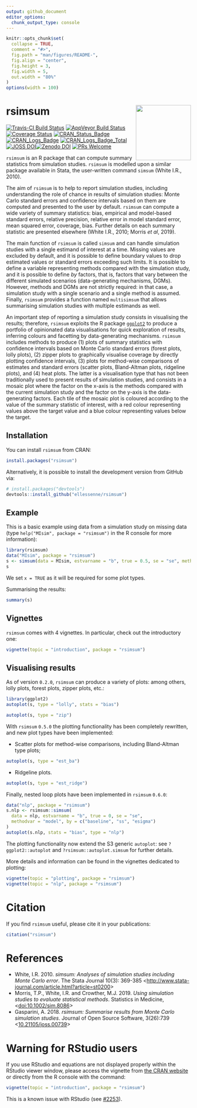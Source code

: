 ```yaml
---
output: github_document
editor_options: 
  chunk_output_type: console
---
```


<!-- README.md is generated from README.Rmd. Please edit that file -->

```r
knitr::opts_chunk$set(
  collapse = TRUE,
  comment = "#>",
  fig.path = "man/figures/README-",
  fig.align = "center",
  fig.height = 3,
  fig.width = 5,
  out.width = "80%"
)
options(width = 100)
```

# rsimsum <img src="man/figures/hex.png" width = "150" align="right" />

[![Travis-CI Build Status](https://travis-ci.org/ellessenne/rsimsum.svg?branch=master)](https://travis-ci.org/ellessenne/rsimsum)
[![AppVeyor Build Status](https://ci.appveyor.com/api/projects/status/github/ellessenne/rsimsum?branch=master&svg=true)](https://ci.appveyor.com/project/ellessenne/rsimsum)
[![Coverage Status](https://img.shields.io/codecov/c/github/ellessenne/rsimsum/master.svg)](https://codecov.io/github/ellessenne/rsimsum?branch=master)
[![CRAN_Status_Badge](http://www.r-pkg.org/badges/version/rsimsum)](https://cran.r-project.org/package=rsimsum)
[![CRAN_Logs_Badge](http://cranlogs.r-pkg.org/badges/rsimsum)](https://cran.r-project.org/package=rsimsum)
[![CRAN_Logs_Badge_Total](http://cranlogs.r-pkg.org/badges/grand-total/rsimsum)](https://cran.r-project.org/package=rsimsum)
[![JOSS DOI](http://joss.theoj.org/papers/10.21105/joss.00739/status.svg)](https://doi.org/10.21105/joss.00739)[![Zenodo DOI](https://zenodo.org/badge/92379170.svg)](https://zenodo.org/badge/latestdoi/92379170)
[![PRs Welcome](https://img.shields.io/badge/PRs-welcome-brightgreen.svg)](http://makeapullrequest.com)

`rsimsum` is an R package that can compute summary statistics from simulation studies. `rsimsum` is modelled upon a similar package available in Stata, the user-written command `simsum` (White I.R., 2010).

The aim of `rsimsum` is to help to report simulation studies, including understanding the role of chance in results of simulation studies: Monte Carlo standard errors and confidence intervals based on them are computed and presented to the user by default. `rsimsum` can compute a wide variety of summary statistics: bias, empirical and model-based standard errors, relative precision, relative error in model standard error, mean squared error, coverage, bias. Further details on each summary statistic are presented elsewhere (White I.R., 2010; Morris _et al_, 2019).

The main function of `rsimsum` is called `simsum` and can handle simulation studies with a single estimand of interest at a time. Missing values are excluded by default, and it is possible to define boundary values to drop estimated values or standard errors exceeding such limits. It is possible to define a variable representing methods compared with the simulation study, and it is possible to define _by_ factors, that is, factors that vary between the different simulated scenarios (data-generating mechanisms, DGMs). However, methods and DGMs are not strictly required: in that case, a simulation study with a single scenario and a single method is assumed. Finally, `rsimsum` provides a function named `multisimsum` that allows summarising simulation studies with multiple estimands as well.

An important step of reporting a simulation study consists in visualising the results; therefore, `rsimsum` exploits the R package [`ggplot2`](https://CRAN.R-project.org/package=ggplot2) to produce a portfolio of opinionated data visualisations for quick exploration of results, inferring colours and facetting by data-generating mechanisms. `rsimsum` includes methods to produce (1) plots of summary statistics with confidence intervals based on Monte Carlo standard errors (forest plots, lolly plots), (2) zipper plots to graphically visualise coverage by directly plotting confidence intervals, (3) plots for method-wise comparisons of estimates and standard errors (scatter plots, Bland-Altman plots, ridgeline plots), and (4) heat plots. The latter is a visualisation type that has not been traditionally used to present results of simulation studies, and consists in a mosaic plot where the factor on the x-axis is the methods compared with the current simulation study and the factor on the y-axis is the data-generating factors. Each tile of the mosaic plot is coloured according to the value of the summary statistic of interest, with a red colour representing values above the target value and a blue colour representing values below the target.

## Installation

You can install `rsimsum` from CRAN:

```r
install.packages("rsimsum")
```

Alternatively, it is possible to install the development version from GitHub via:

```r
# install.packages("devtools")
devtools::install_github("ellessenne/rsimsum")
```

## Example

This is a basic example using data from a simulation study on missing data (type `help("MIsim", package = "rsimsum")` in the R console for more information):

```r
library(rsimsum)
data("MIsim", package = "rsimsum")
s <- simsum(data = MIsim, estvarname = "b", true = 0.5, se = "se", methodvar = "method", x = TRUE)
s
```

We set `x = TRUE` as it will be required for some plot types.

Summarising the results:

```r
summary(s)
```

## Vignettes

`rsimsum` comes with 4 vignettes. In particular, check out the introductory one:

```r
vignette(topic = "introduction", package = "rsimsum")
```

## Visualising results

As of version `0.2.0`, `rsimsum` can produce a variety of plots: among others, lolly plots, forest plots, zipper plots, etc.:

```r
library(ggplot2)
autoplot(s, type = "lolly", stats = "bias")
```

```r
autoplot(s, type = "zip")
```

With `rsimsum` `0.5.0` the plotting functionality has been completely rewritten, and new plot types have been implemented:

* Scatter plots for method-wise comparisons, including Bland-Altman type plots;

```r
autoplot(s, type = "est_ba")
```

* Ridgeline plots.

```r
autoplot(s, type = "est_ridge")
```

Finally, nested loop plots have been implemented in `rsimsum` `0.6.0`:

```r
data("nlp", package = "rsimsum")
s.nlp <- rsimsum::simsum(
  data = nlp, estvarname = "b", true = 0, se = "se",
  methodvar = "model", by = c("baseline", "ss", "esigma")
)
autoplot(s.nlp, stats = "bias", type = "nlp")
```

The plotting functionality now extend the S3 generic `autoplot`: see `?ggplot2::autoplot` and `?rsimsum::autoplot.simsum` for further details.

More details and information can be found in the vignettes dedicated to plotting:

```r
vignette(topic = "plotting", package = "rsimsum")
vignette(topic = "nlp", package = "rsimsum")
```

# Citation

If you find `rsimsum` useful, please cite it in your publications:

```r
citation("rsimsum")
```

# References

* White, I.R. 2010. _simsum: Analyses of simulation studies including Monte Carlo error_. The Stata Journal 10(3): 369-385 <[http://www.stata-journal.com/article.html?article=st0200](http://www.stata-journal.com/article.html?article=st0200)>
* Morris, T.P., White, I.R. and Crowther, M.J. 2019. _Using simulation studies to evaluate statistical methods_. Statistics in Medicine, <[doi:10.1002/sim.8086](https://doi.org/10.1002/sim.8086)>
* Gasparini, A. 2018. _rsimsum: Summarise results from Monte Carlo simulation studies_. Journal of Open Source Software, 3(26):739 <[10.21105/joss.00739](https://doi.org/10.21105/joss.00739)>

# Warning for RStudio users

If you use RStudio and equations are not displayed properly within the RStudio viewer window, please access the vignette from [the CRAN website](https://CRAN.R-project.org/package=rsimsum) or directly from the R console with the command:

```r
vignette(topic = "introduction", package = "rsimsum")
```

This is a known issue with RStudio (see [#2253](https://github.com/rstudio/rstudio/issues/2253)).
